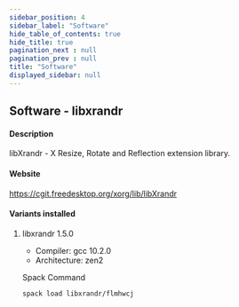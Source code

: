 ```yaml
---
sidebar_position: 4
sidebar_label: "Software"
hide_table_of_contents: true
hide_title: true
pagination_next : null
pagination_prev : null
title: "Software"
displayed_sidebar: null
---
```


## Software - libxrandr


#### Description
libXrandr - X Resize, Rotate and Reflection extension library.

#### Website
https://cgit.freedesktop.org/xorg/lib/libXrandr

#### Variants installed

1. libxrandr 1.5.0

    - Compiler: gcc 10.2.0
    - Architecture: zen2

    Spack Command
    ```bash
    spack load libxrandr/flmhwcj
    ```
